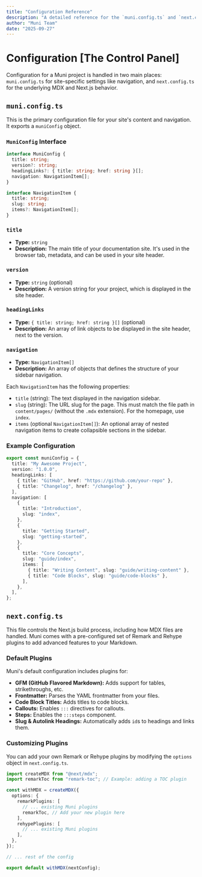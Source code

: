 ```yaml
---
title: "Configuration Reference"
description: "A detailed reference for the `muni.config.ts` and `next.config.ts` files."
author: "Muni Team"
date: "2025-09-27"
---
```


# Configuration [The Control Panel]

Configuration for a Muni project is handled in two main places: `muni.config.ts` for site-specific settings like navigation, and `next.config.ts` for the underlying MDX and Next.js behavior.

## `muni.config.ts`

This is the primary configuration file for your site's content and navigation. It exports a `muniConfig` object.

### `MuniConfig` Interface

```typescript
interface MuniConfig {
  title: string;
  version?: string;
  headingLinks?: { title: string; href: string }[];
  navigation: NavigationItem[];
}

interface NavigationItem {
  title: string;
  slug: string;
  items?: NavigationItem[];
}
```

### `title`

- **Type:** `string`
- **Description:** The main title of your documentation site. It's used in the browser tab, metadata, and can be used in your site header.

### `version`

- **Type:** `string` (optional)
- **Description:** A version string for your project, which is displayed in the site header.

### `headingLinks`

- **Type:** `{ title: string; href: string }[]` (optional)
- **Description:** An array of link objects to be displayed in the site header, next to the version.

### `navigation`

- **Type:** `NavigationItem[]`
- **Description:** An array of objects that defines the structure of your sidebar navigation.

Each `NavigationItem` has the following properties:

- `title` (string): The text displayed in the navigation sidebar.
- `slug` (string): The URL slug for the page. This must match the file path in `content/pages/` (without the `.mdx` extension). For the homepage, use `index`.
- `items` (optional `NavigationItem[]`): An optional array of nested navigation items to create collapsible sections in the sidebar.

### Example Configuration

```ts [muni.config.ts]
export const muniConfig = {
  title: "My Awesome Project",
  version: "1.0.0",
  headingLinks: [
    { title: "GitHub", href: "https://github.com/your-repo" },
    { title: "Changelog", href: "/changelog" },
  ],
  navigation: [
    {
      title: "Introduction",
      slug: "index",
    },
    {
      title: "Getting Started",
      slug: "getting-started",
    },
    {
      title: "Core Concepts",
      slug: "guide/index",
      items: [
        { title: "Writing Content", slug: "guide/writing-content" },
        { title: "Code Blocks", slug: "guide/code-blocks" },
      ],
    },
  ],
};
```

## `next.config.ts`

This file controls the Next.js build process, including how MDX files are handled. Muni comes with a pre-configured set of Remark and Rehype plugins to add advanced features to your Markdown.

### Default Plugins

Muni's default configuration includes plugins for:

- **GFM (GitHub Flavored Markdown):** Adds support for tables, strikethroughs, etc.
- **Frontmatter:** Parses the YAML frontmatter from your files.
- **Code Block Titles:** Adds titles to code blocks.
- **Callouts:** Enables `:::` directives for callouts.
- **Steps:** Enables the `:::steps` component.
- **Slug & Autolink Headings:** Automatically adds `id`s to headings and links them.

### Customizing Plugins

You can add your own Remark or Rehype plugins by modifying the `options` object in `next.config.ts`.

```ts [next.config.ts]
import createMDX from "@next/mdx";
import remarkToc from "remark-toc"; // Example: adding a TOC plugin

const withMDX = createMDX({
  options: {
    remarkPlugins: [
      // ... existing Muni plugins
      remarkToc, // Add your new plugin here
    ],
    rehypePlugins: [
      // ... existing Muni plugins
    ],
  },
});

// ... rest of the config

export default withMDX(nextConfig);
```
